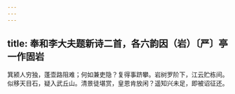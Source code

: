 ```yaml
---
---
---
```

title: 奉和李大夫题新诗二首，各六韵因（岩）〔严〕亭　一作固岩
---



箕颍人穷独，蓬壶路阻难；何如兼吏隐？复得事跻攀。岩树罗阶下，江云贮栋间。似移天目石，疑入武丘山。清景徒堪赏，皇恩肯放闲？遥知兴未足，即被诏征还。